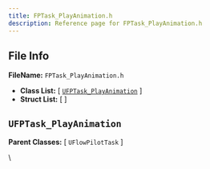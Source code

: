 ```yaml
---
title: FPTask_PlayAnimation.h
description: Reference page for FPTask_PlayAnimation.h
---
```


## File Info

__FileName:__ `FPTask_PlayAnimation.h`
- __Class List:__ 
[ [`UFPTask_PlayAnimation`](#ufptask_playanimation) ]
- __Struct List:__ 
[  ]


## `UFPTask_PlayAnimation` 


__Parent Classes:__
[ `UFlowPilotTask` ]

 \
 

